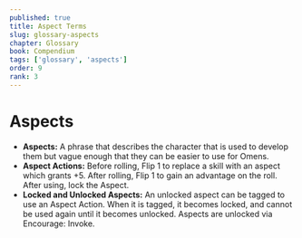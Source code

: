 ---
published: true
title: Aspect Terms
slug: glossary-aspects
chapter: Glossary
book: Compendium
tags: ['glossary', 'aspects']
order: 9
rank: 3
---

# Aspects

-   **Aspects:** A phrase that describes the character that is used to develop them but vague enough that they can be easier to use for Omens.
-   **Aspect Actions:** Before rolling, Flip 1 to replace a skill with an aspect which grants +5. After rolling, Flip 1 to gain an advantage on the roll. After using, lock the Aspect.
-   **Locked and Unlocked Aspects:** An unlocked aspect can be tagged to use an Aspect Action. When it is tagged, it becomes locked, and cannot be used again until it becomes unlocked. Aspects are unlocked via Encourage: Invoke.
